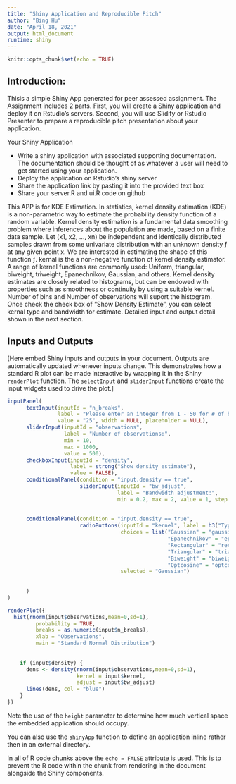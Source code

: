 ---
title: "Shiny Application and Reproducible Pitch"
author: "Bing Hu"
date: "April 18, 2021"
output: html_document
runtime: shiny
---

```{r setup, include=FALSE}
knitr::opts_chunk$set(echo = TRUE)
```

## Introduction:
Thisis a simple Shiny App generated for peer assessed assignment. The Assignment includes 2 parts. First, you will create a Shiny application and deploy it on Rstudio's servers. Second, you will use Slidify or Rstudio Presenter to prepare a reproducible pitch presentation about your application.

Your Shiny Application

- Write a shiny application with associated supporting documentation. The documentation should be thought of as whatever a user will need to get started using your application.
- Deploy the application on Rstudio's shiny server
- Share the application link by pasting it into the provided text box
- Share your server.R and ui.R code on github

This APP is for KDE Estimation. In statistics, kernel density estimation (KDE) is a non-parametric way to estimate the probability density function of a random variable. Kernel density estimation is a fundamental data smoothing problem where inferences about the population are made, based on a finite data sample. 
Let (x1, x2, …, xn) be independent and identically distributed samples drawn from some univariate distribution with an unknown density ƒ at any given point x. We are interested in estimating the shape of this function ƒ. kernal is the a non-negative function of kernel density estimator. A range of kernel functions are commonly used: Uniform, triangular, biweight, triweight, Epanechnikov, Gaussian, and others. 
Kernel density estimates are closely related to histograms, but can be endowed with properties such as smoothness or continuity by using a suitable kernel. Number of bins and Number of observations will suport the histogram. Once check the check box of "Show Density Estimate", you can select kernal type and bandwidth for estimate. Detailed input and output detail shown in the next section.



## Inputs and Outputs

[Here embed Shiny inputs and outputs in your document. Outputs are automatically updated whenever inputs change.  This demonstrates how a standard R plot can be made interactive by wrapping it in the Shiny `renderPlot` function. The `selectInput` and `sliderInput` functions create the input widgets used to drive the plot.]

```{r eruptions, echo=FALSE}
inputPanel(
      textInput(inputId = "n_breaks", 
                label = "Please enter an integer from 1 - 50 for # of bins: ", 
                value = "25", width = NULL, placeholder = NULL),
      sliderInput(inputId = "observations",
                  label = "Number of observations:",
                  min = 10,
                  max = 1000,
                  value = 500),
      checkboxInput(inputId = "density",
                    label = strong("Show density estimate"),
                    value = FALSE),
      conditionalPanel(condition = "input.density == true",
                       sliderInput(inputId = "bw_adjust",
                                   label = "Bandwidth adjustment:",
                                   min = 0.2, max = 2, value = 1, step = 0.2)),
      
      
      conditionalPanel(condition = "input.density == true",
                       radioButtons(inputId = "kernel", label = h3("Type of Kernel:"),
                                    choices = list("Gaussian" = "gaussian",
                                                   "Epanechnikov" = "epanechnikov",
                                                   "Rectangular" = "rectangular",
                                                   "Triangular" = "triangular", 
                                                   "Biweight" = "biweight", 
                                                   "Optcosine" = "optcosine"), 
                                    selected = "Gaussian")
  
  
      )
)

renderPlot({
  hist(rnorm(input$observations,mean=0,sd=1),
         probability = TRUE,
         breaks = as.numeric(input$n_breaks),
         xlab = "Observations",
         main = "Standard Normal Distribution")
    
    
    if (input$density) {
      dens <- density(rnorm(input$observations,mean=0,sd=1),
                      kernel = input$kernel,
                      adjust = input$bw_adjust)
      lines(dens, col = "blue")
    }
})
```


Note the use of the `height` parameter to determine how much vertical space the embedded application should occupy.

You can also use the `shinyApp` function to define an application inline rather then in an external directory.

In all of R code chunks above the `echo = FALSE` attribute is used. This is to prevent the R code within the chunk from rendering in the document alongside the Shiny components.



